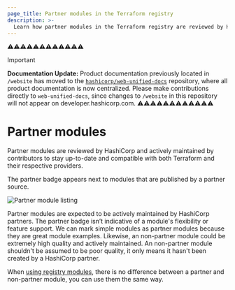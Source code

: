 ```yaml
---
page_title: Partner modules in the Terraform registry
description: >-
  Learn how partner modules in the Terraform registry are reviewed by HashiCorp and actively maintained by contributors.
---
```


⚠️⚠️⚠️⚠️⚠️⚠️⚠️⚠️⚠️⚠️⚠️⚠️
> [!IMPORTANT]  
> **Documentation Update:** Product documentation previously located in `/website` has moved to the [`hashicorp/web-unified-docs`](https://github.com/hashicorp/web-unified-docs) repository, where all product documentation is now centralized. Please make contributions directly to `web-unified-docs`, since changes to `/website` in this repository will not appear on developer.hashicorp.com.
⚠️⚠️⚠️⚠️⚠️⚠️⚠️⚠️⚠️⚠️⚠️⚠️

# Partner modules

Partner modules are reviewed by HashiCorp and actively maintained by contributors to stay up-to-date and compatible with both Terraform and their respective providers.

The partner badge appears next to modules that are published by a partner source.

![Partner module listing](/img/docs/registry-partner.png)

Partner modules are expected to be actively maintained by HashiCorp partners.
The partner badge isn’t indicative of a module's flexibility or feature support. We can mark simple modules as partner modules because they are great module examples.
Likewise, an non-partner module could be extremely high quality and actively
maintained. An non-partner module shouldn't be assumed to be poor quality, it
only means it hasn't been created by a HashiCorp partner.

When [using registry modules](/terraform/registry/modules/use), there is no
difference between a partner and non-partner module, you can use them the same
way.
